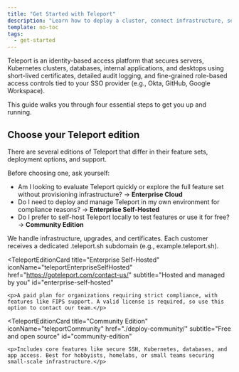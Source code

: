 ```yaml
---
title: "Get Started with Teleport"
description: "Learn how to deploy a cluster, connect infrastructure, set up access controls, and review audit logs."
template: no-toc
tags:
  - get-started
---
```



Teleport is an identity-based access platform that secures servers, Kubernetes clusters, databases, internal applications, and desktops using short-lived certificates, detailed audit logging, and fine-grained role-based access controls tied to your SSO provider (e.g., Okta, GitHub, Google Workspace).

This guide walks you through four essential steps to get you up and running.

## Choose your Teleport edition

There are several editions of Teleport that differ in their feature sets, deployment options, and support.

Before choosing one, ask yourself:

- Am I looking to evaluate Teleport quickly or explore the full feature set without provisioning infrastructure? → **Enterprise Cloud**
- Do I need to deploy and manage Teleport in my own environment for compliance reasons? → **Enterprise Self-Hosted**
- Do I prefer to self-host Teleport locally to test features or use it for free? → **Community Edition**

<TeleportEditionsGrid>
  <TeleportEditionCard
    title="Enterprise Cloud"
    iconName="teleportEnterpriseCloud"
    href="./deploy-cloud/"
    subtitle="Managed and hosted by Teleport"
    id="enterprise-cloud"
  >
    <p>We handle infrastructure, upgrades, and certificates. Each customer receives a dedicated .teleport.sh subdomain (e.g., example.teleport.sh).</p>
  </TeleportEditionCard>

  <TeleportEditionCard
    title="Enterprise Self-Hosted"
    iconName="teleportEnterpriseSelfHosted"
    href="https://goteleport.com/contact-us/"
    subtitle="Hosted and managed by you"
    id="enterprise-self-hosted"
  >
    <p>A paid plan for organizations requiring strict compliance, with features like FIPS support. A valid license is required, so use this option to contact our team.</p>
  </TeleportEditionCard>

  <TeleportEditionCard
    title="Community Edition"
    iconName="teleportCommunity"
    href="./deploy-community/"
    subtitle="Free and open source"
    id="community-edition"
  >
    <p>Includes core features like secure SSH, Kubernetes, databases, and app access. Best for hobbyists, homelabs, or small teams securing small-scale infrastructure.</p>
  </TeleportEditionCard>
</TeleportEditionsGrid>
